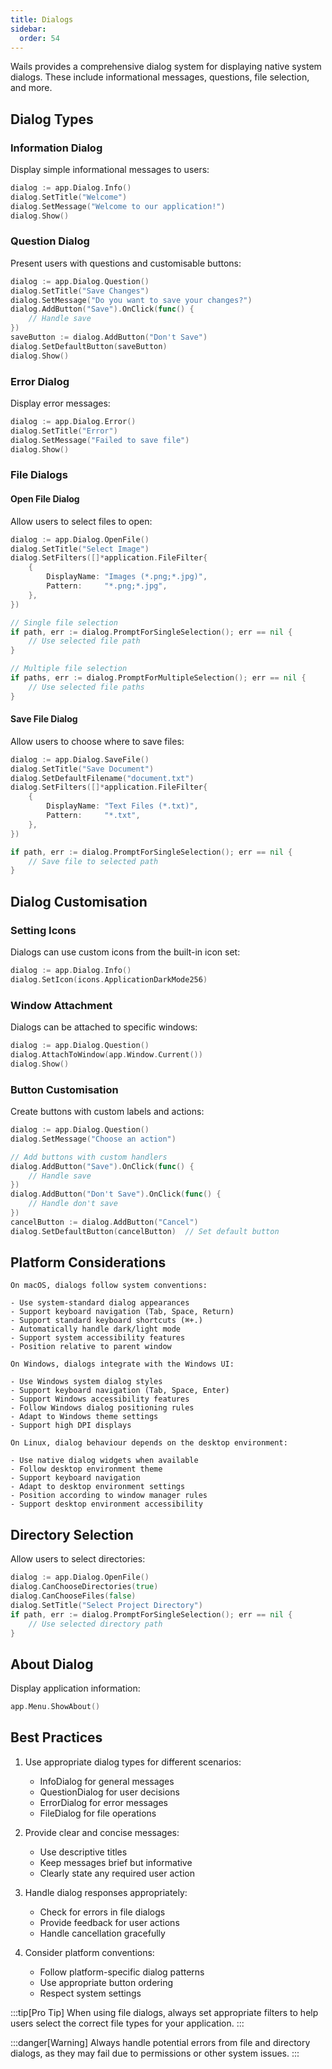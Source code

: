 ```yaml
---
title: Dialogs
sidebar:
  order: 54
---
```



Wails provides a comprehensive dialog system for displaying native system dialogs. These include informational messages, questions, file selection, and more.

## Dialog Types

### Information Dialog

Display simple informational messages to users:

```go
dialog := app.Dialog.Info()
dialog.SetTitle("Welcome")
dialog.SetMessage("Welcome to our application!")
dialog.Show()
```

### Question Dialog

Present users with questions and customisable buttons:

```go
dialog := app.Dialog.Question()
dialog.SetTitle("Save Changes")
dialog.SetMessage("Do you want to save your changes?")
dialog.AddButton("Save").OnClick(func() {
    // Handle save
})
saveButton := dialog.AddButton("Don't Save")
dialog.SetDefaultButton(saveButton)
dialog.Show()
```

### Error Dialog

Display error messages:

```go
dialog := app.Dialog.Error()
dialog.SetTitle("Error")
dialog.SetMessage("Failed to save file")
dialog.Show()
```

### File Dialogs

#### Open File Dialog

Allow users to select files to open:

```go
dialog := app.Dialog.OpenFile()
dialog.SetTitle("Select Image")
dialog.SetFilters([]*application.FileFilter{
    {
        DisplayName: "Images (*.png;*.jpg)",
        Pattern:     "*.png;*.jpg",
    },
})

// Single file selection
if path, err := dialog.PromptForSingleSelection(); err == nil {
    // Use selected file path
}

// Multiple file selection
if paths, err := dialog.PromptForMultipleSelection(); err == nil {
    // Use selected file paths
}
```

#### Save File Dialog

Allow users to choose where to save files:

```go
dialog := app.Dialog.SaveFile()
dialog.SetTitle("Save Document")
dialog.SetDefaultFilename("document.txt")
dialog.SetFilters([]*application.FileFilter{
    {
        DisplayName: "Text Files (*.txt)",
        Pattern:     "*.txt",
    },
})

if path, err := dialog.PromptForSingleSelection(); err == nil {
    // Save file to selected path
}
```

## Dialog Customisation

### Setting Icons

Dialogs can use custom icons from the built-in icon set:

```go
dialog := app.Dialog.Info()
dialog.SetIcon(icons.ApplicationDarkMode256)
```

### Window Attachment

Dialogs can be attached to specific windows:

```go
dialog := app.Dialog.Question()
dialog.AttachToWindow(app.Window.Current())
dialog.Show()
```

### Button Customisation

Create buttons with custom labels and actions:

```go
dialog := app.Dialog.Question()
dialog.SetMessage("Choose an action")

// Add buttons with custom handlers
dialog.AddButton("Save").OnClick(func() {
    // Handle save
})
dialog.AddButton("Don't Save").OnClick(func() {
    // Handle don't save
})
cancelButton := dialog.AddButton("Cancel")
dialog.SetDefaultButton(cancelButton)  // Set default button
```

## Platform Considerations

<Tabs>
  <TabItem label="macOS" icon="fa-brands:apple">
    
    On macOS, dialogs follow system conventions:
    
    - Use system-standard dialog appearances
    - Support keyboard navigation (Tab, Space, Return)
    - Support standard keyboard shortcuts (⌘+.)
    - Automatically handle dark/light mode
    - Support system accessibility features
    - Position relative to parent window
    
  </TabItem>
  
  <TabItem label="Windows" icon="fa-brands:windows">
    
    On Windows, dialogs integrate with the Windows UI:
    
    - Use Windows system dialog styles
    - Support keyboard navigation (Tab, Space, Enter)
    - Support Windows accessibility features
    - Follow Windows dialog positioning rules
    - Adapt to Windows theme settings
    - Support high DPI displays
    
  </TabItem>
  
  <TabItem label="Linux" icon="fa-brands:linux">
    
    On Linux, dialog behaviour depends on the desktop environment:
    
    - Use native dialog widgets when available
    - Follow desktop environment theme
    - Support keyboard navigation
    - Adapt to desktop environment settings
    - Position according to window manager rules
    - Support desktop environment accessibility
    
  </TabItem>
</Tabs>

## Directory Selection

Allow users to select directories:

```go
dialog := app.Dialog.OpenFile()
dialog.CanChooseDirectories(true)
dialog.CanChooseFiles(false)
dialog.SetTitle("Select Project Directory")
if path, err := dialog.PromptForSingleSelection(); err == nil {
    // Use selected directory path
}
```

## About Dialog

Display application information:

```go
app.Menu.ShowAbout()
```

## Best Practices

1. Use appropriate dialog types for different scenarios:
   - InfoDialog for general messages
   - QuestionDialog for user decisions
   - ErrorDialog for error messages
   - FileDialog for file operations

2. Provide clear and concise messages:
   - Use descriptive titles
   - Keep messages brief but informative
   - Clearly state any required user action

3. Handle dialog responses appropriately:
   - Check for errors in file dialogs
   - Provide feedback for user actions
   - Handle cancellation gracefully

4. Consider platform conventions:
   - Follow platform-specific dialog patterns
   - Use appropriate button ordering
   - Respect system settings

:::tip[Pro Tip]
When using file dialogs, always set appropriate filters to help users select the correct file types for your application.
:::

:::danger[Warning]
Always handle potential errors from file and directory dialogs, as they may fail due to permissions or other system issues.
:::

